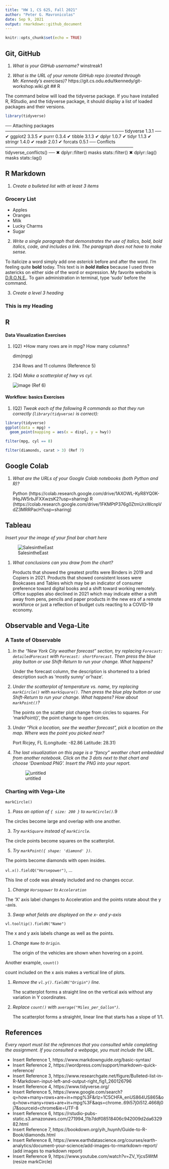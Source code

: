 ```yaml
---
title: "HW 1, CS 625, Fall 2021"
author: "Peter G. Mavronicolas"
date: Sep 9, 2021
output: rmarkdown::github_document
---
```


```r
knitr::opts_chunk$set(echo = TRUE)
```

## Git, GitHub

1. *What is your GitHub username?* winstreak1

2. *What is the URL of your remote GitHub repo (created through Mr. Kennedy's exercises)?* https://git.cs.odu.edu/tkennedy/git-workshop.wiki.git
## R

The command below will load the tidyverse package.  If you have installed R, RStudio, and the tidyverse package, it should display a list of loaded packages and their versions.
```r
library(tidyverse)
```

── Attaching packages ────────────────────────────────────── tidyverse 1.3.1 ──
✔ ggplot2 3.3.5     ✔ purrr   0.3.4
✔ tibble  3.1.3     ✔ dplyr   1.0.7
✔ tidyr   1.1.3     ✔ stringr 1.4.0
✔ readr   2.0.1     ✔ forcats 0.5.1
── Conflicts ───────────────────────────────────────── tidyverse_conflicts() ──
✖ dplyr::filter() masks stats::filter()
✖ dplyr::lag()    masks stats::lag()

## R Markdown 

1. *Create a bulleted list with at least 3 items*

### Grocery List
* Apples
* Oranges
* Milk
* Lucky Charms
* Sugar

2. *Write a single paragraph that demonstrates the use of italics, bold, bold italics, code, and includes a link. The paragraph does not have to make sense.*

To italicize a word simply add one *asterick* before and after the word. I'm feeling quite **bold** today. This text is in ***bold italics*** because I used three astericks on either side of the word or expression. My favorite website is [D.R.O.N.E.](https://dynamicremotelyoperatednavigationequipment.com/). To gain administration in terminal, type 'sudo' before the command.

3. *Create a level 3 heading*

<h3>This is my Heading</h3>


## R 

#### Data Visualization Exercises

1. (Q2) *How many rows are in mpg? How many columns?  

     dim(mpg)

     234 Rows and 11 columns (Reference 5)

1. (Q4) *Make a scatterplot of hwy vs cyl.*

     ![image](https://user-images.githubusercontent.com/17502942/131251693-a5b17bf5-0830-46bc-9d3e-111ed880e5fc.png) (Ref 6)


#### Workflow: basics Exercises

1. (Q2) *Tweak each of the following R commands so that they run correctly (`library(tidyverse)` is correct):*

```r
library(tidyverse)
ggplot(data = mpg) + 
  geom_point(mapping = aes(x = displ, y = hwy))

filter(mpg, cyl == 8)

filter(diamonds, carat > 3) (Ref 7)
```


## Google Colab

1. *What are the URLs of your Google Colab notebooks (both Python and R)?*

    Python (https://colab.research.google.com/drive/1AXOWL-KyR8YQ0K-lHqJW5rbJFXXwzsK2?usp=sharing)
    R (https://colab.research.google.com/drive/1FKMPtP376g0ZtmUrxWcnpVdZ3MRRPacH?usp=sharing)

## Tableau

*Insert your the image of your final bar chart here*

![SalesintheEast](https://user-images.githubusercontent.com/17502942/131373403-ed569ef4-ad3e-46f6-9d80-987ddb188077.png)


1. *What conclusions can you draw from the chart?*

    Products that showed the greatest profits were Binders in 2019 and Copiers in 2021. Products that showed consistent losses were Bookcases and Tables which may be an indicator of consumer preference toward digital books and a shift toward working remotely. Office supplies also declined in 2021 which may indicate either a shift away from pens, pencils and paper products in the new era of a remote workforce or just a reflection of budget cuts reacting to a COVID-19 economy.



## Observable and Vega-Lite

### A Taste of Observable

1. *In the "New York City weather forecast" section, try replacing `Forecast: detailedForecast` with `Forecast: shortForecast`. Then press the blue play button  or use Shift-Return to run your change. What happens?*

     Under the forecast column, the description is shortened to a bried description such as 'mostly sunny' or'haze'.

1. *Under the scatterplot of temperature vs. name, try replacing `markCircle()` with `markSquare()`. Then press the blue play button  or use Shift-Return to run your change. What happens? How about `markPoint()`?*

     The points on the scatter plot change from circles to squares. For 'markPoint()', the point change to open circles.

1. *Under "Pick a location, see the weather forecast", pick a location on the map.  Where was the point you picked near?*

     Port Ricjey, FL (Longitude: -82.86     Latitude: 28.31)

1. *The last visualization on this page is a "fancy" weather chart embedded from another notebook.  Click on the 3 dots next to that chart and choose 'Download PNG'. Insert the PNG into your report.*

     ![untitled](https://user-images.githubusercontent.com/17502942/132046097-f6edaabe-f89e-4a53-8fc9-ef74abe3ba11.png)


### Charting with Vega-Lite

`markCircle()`

1. *Pass an option of `{ size: 200 }` to `markCircle()`.*9

The circles become large and overlap with one another.

3. *Try `markSquare` instead of `markCircle`.*

The circle points become squares on the scatterplot.

5. *Try `markPoint({ shape: 'diamond' })`.*

The points become diamonds with open insides.

`vl.x().fieldQ("Horsepower")`, ... 

This line of code was already included and no changes occur.

1. *Change `Horsepower` to `Acceleration`*

The 'X' axis label changes to Acceleration and the points rotate about the y -axis.

3. *Swap what fields are displayed on the x- and y-axis*

`vl.tooltip().fieldN("Name")`

The x and y axis labels change as well as the points.

1. *Change `Name` to `Origin`.*

     The origin of the vehicles are shown when hovering on a point.

Another example, `count()`

count included on the x axis makes a vertical line of plots.

1. *Remove the `vl.y().fieldN("Origin")` line.*

     The scatterplot forms a straight line on the vertical axis without any variation in Y coordinates.
     
3. *Replace `count()` with `average("Miles_per_Gallon")`.*

     The scatterplot forms a straighht, linear line that starts has a slope of 1/1.
 
## References

*Every report must list the references that you consulted while completing the assignment. If you consulted a webpage, you must include the URL.*

* Insert Reference 1, https://www.markdownguide.org/basic-syntax/
* Insert Reference 2, https://wordpress.com/support/markdown-quick-reference/
* Insert Reference 3, https://www.researchgate.net/figure/Bulleted-list-in-R-Markdown-input-left-and-output-right_fig1_260126796
* Insert Reference 4, https://www.tidyverse.org/
* Insert Reference 5, https://www.google.com/search?q=how+many+rows+are+in+mpg%3F&rlz=1C5CHFA_enUS864US865&oq=how+many+rows+are+in+mpg%3F&aqs=chrome..69i57j0i512.4668j0j7&sourceid=chrome&ie=UTF-8
* Insert Reference 6, https://rstudio-pubs-static.s3.amazonaws.com/271994_11b7ddf08518406c942009d2da632982.html
* Insert Reference 7, https://bookdown.org/yih_huynh/Guide-to-R-Book/diamonds.html
* Insert Reference 8, https://www.earthdatascience.org/courses/earth-analytics/document-your-science/add-images-to-rmarkdown-report/ (add images to markdown report)
* Insert Reference 9, https://www.youtube.com/watch?v=ZV_Yjcs5WtM (resize markCircle)
